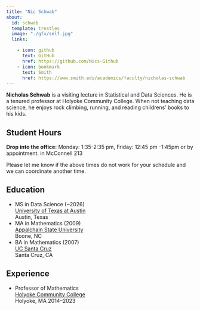 ```yaml
---
title: "Nic Schwab"
about:
  id: schwab
  template: trestles
  image: "./gfx/self.jpg"
  links:

    - icon: github
      text: GitHub
      href: https://github.com/Nics-Github
    - icon: bookmark
      text: Smith
      href: https://www.smith.edu/academics/faculty/nicholas-schwab
---
```


**Nicholas Schwab** is a visiting lecture in Statistical and Data Sciences. He is a tenured professor at Holyoke Community College. When not teaching data science, he enjoys rock climbing, running, and reading childrens' books to his kids.

## Student Hours


**Drop into the office:** Monday: 1:35-2:35 pm,  Friday: 12:45 pm -1:45pm or by appointment. in McConnell 213

    
Please let me know if the above times do not work for your schedule and we can coordinate another time.   

<!-- Google Calendar Appointment Scheduling begin -->
<!-- <link href="https://calendar.google.com/calendar/scheduling-button-script.css" rel="stylesheet"> -->
<!-- <script src="https://calendar.google.com/calendar/scheduling-button-script.js" async></script> -->
<!-- <script> -->
<!-- (function() { -->
<!--   var target = document.currentScript; -->
<!--   window.addEventListener('load', function() { -->
<!--     calendar.schedulingButton.load({ -->
<!--       url: 'https://calendar.google.com/calendar/appointments/schedules/AcZssZ1iIHImPBba_fFowl9qbN1tFoRCcEGTpc1nzat2Hys-0tM-MPbMsMIQQwqtBxSMRV2dcFZ9KIZ2?gv=true', -->
<!--       color: '#039BE5', -->
<!--       label: 'Book an appointment', -->
<!--       target, -->
<!--     }); -->
<!--   }); -->
<!-- })(); -->
<!-- </script> -->
<!-- end Google Calendar Appointment Scheduling -->

## Education

-   MS in Data Science (\~2026)\
    [University of Texas at Austin](https://cdso.utexas.edu/msds)\
    Austin, Texas
-   MA in Mathematics (2009)\
    [Appalchain State University](https://mathsci.appstate.edu/)\
    Boone, NC
-   BA in Mathematics (2007)\
    [UC Santa Cruz](https://www.math.ucsc.edu/)\
    Santa Cruz, CA

## Experience

-   Professor of Mathematics\
    [Holyoke Community College](https://www.hcc.edu)\
    Holyoke, MA 2014--2023
